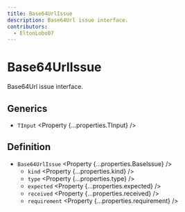 ```yaml
---
title: Base64UrlIssue
description: Base64Url issue interface.
contributors:
  - EltonLobo07
---
```



# Base64UrlIssue

Base64Url issue interface.

## Generics

- `TInput` <Property {...properties.TInput} />

## Definition

- `Base64UrlIssue` <Property {...properties.BaseIssue} />
  - `kind` <Property {...properties.kind} />
  - `type` <Property {...properties.type} />
  - `expected` <Property {...properties.expected} />
  - `received` <Property {...properties.received} />
  - `requirement` <Property {...properties.requirement} />
